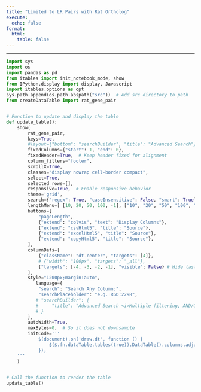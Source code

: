 ```yaml
---
title: "Limited to LR Pairs with Rat Ortholog"
execute:
  echo: false
format:
  html:
    table: false
---
```


***

```python
import sys
import os
import pandas as pd
from itables import init_notebook_mode, show
from IPython.display import display, Javascript
import itables.options as opt
sys.path.append(os.path.abspath("src"))  # Add src directory to path
from createDataTable import rat_gene_pair


# Function to update and display the table
def update_table():
    show(
        rat_gene_pair,
        keys=True,
        #layout={"bottom": "searchBuilder", "title": "Advanced Search"},
        fixedColumns={"start": 1, "end": 0},
        fixedHeader=True,  # Keep header fixed for alignment
        column_filters="footer", 
        scrollX=True,
        classes="display nowrap cell-border compact",
        select=True,
        selected_rows=[],
        responsive=True,  # Enable responsive behavior
        theme='grid',
        search={"regex": True, "caseInsensitive": False, "smart": True},
        lengthMenu=[ [10, 20, 50, 100, -1], ["10", "20", "50", "100", "All"] ],
        buttons=[
            "pageLength",  
            {"extend": "colvis", "text": "Display Columns"},
            {"extend": "csvHtml5", "title": "Source"},
            {"extend": "excelHtml5", "title": "Source"},
            {"extend": "copyHtml5", "title": "Source"},
        ],
        columnDefs=[
            {"className": "dt-center", "targets": [4]}, 
            # {"width": "100px", "targets": "_all"},
            {"targets": [-4, -3, -2, -1], "visible": False} # Hide last two columns by default
        ],
        style="1200px;margin:auto",
           language={
            "search": "Search Any Column:",
            "searchPlaceholder": "e.g. RGD:2298",
           # "searchBuilder": {
           #     "title": "Advanced Search <i>Multiple filtering, AND/OR condition</i>" 
           # }
        }, 
        autoWidth=True,
        maxBytes=0,  # So it does not downsample
        initCode='''
            $(document).on('draw.dt', function () {
                $($.fn.dataTable.tables(true)).DataTable().columns.adjust();
            });
    '''
    )
      

# Call the function to render the table
update_table()
```

